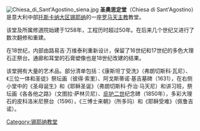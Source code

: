 [[Image:Chiesa_di_Sant'Agostino_siena.jpg|thumb]]
'''圣奧思定堂'''（Chiesa di Sant'Agostino）是意大利中部[[托斯卡纳大区|托斯卡纳大区]][[锡耶纳|锡耶纳]]的一座[[罗马天主教|罗马天主教]]教堂。

该堂及所属修道院始建于1258年，工程历时超过50年。在后来几个世纪又进行了数次翻修和重建。

在18世纪，内部由路易吉·万维泰利重新设计，保留了16世纪和17世纪的多色大理石正祭台。通廊和耳堂的石膏塑像也是18世纪改建的结果。

该堂拥有大量的艺术品。部分清单包括：《康斯坦丁受洗》（弗朗切斯科·瓦尼）、《三位一体和圣徒》祭坛画（彼得·索里）、阿戈斯蒂诺·基吉墓碑（1631），在右侧小堂中的《圣母诞生》和《耶稣圣诞》（弗朗切斯科·乔治·马天尼）和讲习班，祭坛画《各各他之路》（文图拉·萨林贝尼）、[[庇护二世|庇护二世]]纪念碑（1850年），多彩大理石的皮科洛米尼祭台（1596），《三博士来朝》（所多玛）和《耶稣受难》（佩鲁吉诺）。
{{coord|43|18|51.8|N|11|19|53|E|type:landmark_source:kolossus-itwiki|display=title}}

[[Category:锡耶纳教堂|Category:锡耶纳教堂]]